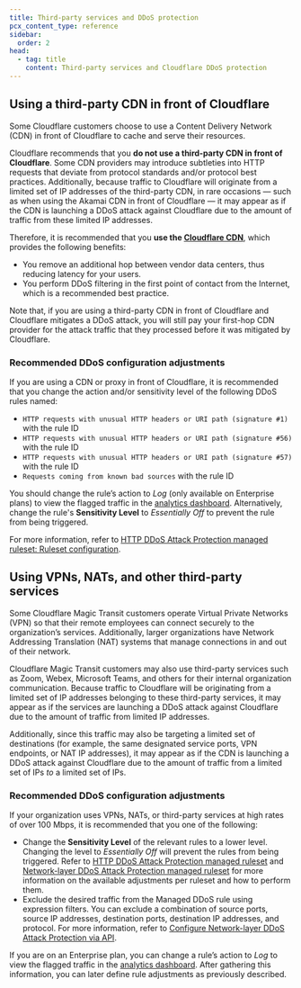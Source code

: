 ```yaml
---
title: Third-party services and DDoS protection
pcx_content_type: reference
sidebar:
  order: 2
head:
  - tag: title
    content: Third-party services and Cloudflare DDoS protection
---
```



## Using a third-party CDN in front of Cloudflare

Some Cloudflare customers choose to use a <GlossaryTooltip term="content delivery network (CDN)">Content Delivery Network (CDN)</GlossaryTooltip> in front of Cloudflare to cache and serve their resources.

Cloudflare recommends that you **do not use a third-party CDN in front of Cloudflare**. Some CDN providers may introduce subtleties into HTTP requests that deviate from protocol standards and/or protocol best practices. Additionally, because traffic to Cloudflare will originate from a limited set of IP addresses of the third-party CDN, in rare occasions — such as when using the Akamai CDN in front of Cloudflare — it may appear as if the CDN is launching a DDoS attack against Cloudflare due to the amount of traffic from these limited IP addresses.

Therefore, it is recommended that you **use the [Cloudflare CDN](/cache/)**, which provides the following benefits:

- You remove an additional hop between vendor data centers, thus reducing latency for your users.
- You perform DDoS filtering in the first point of contact from the Internet, which is a recommended best practice.

Note that, if you are using a third-party CDN in front of Cloudflare and Cloudflare mitigates a DDoS attack, you will still pay your first-hop CDN provider for the attack traffic that they processed before it was mitigated by Cloudflare.

### Recommended DDoS configuration adjustments

If you are using a CDN or proxy in front of Cloudflare, it is recommended that you change the action and/or sensitivity level of the following DDoS rules named:

- `HTTP requests with unusual HTTP headers or URI path (signature #1)` with the rule ID <RuleID id="0b1e17bd25c74e38834f19043486aee1" />
- `HTTP requests with unusual HTTP headers or URI path (signature #56)` with the rule ID <RuleID id="466d6c2e8ba74459a2670e91e269dfd6" />
- `HTTP requests with unusual HTTP headers or URI path (signature #57)` with the rule ID <RuleID id="12b9aecf1f6245b29d7e842bf35a42a0" />
- `Requests coming from known bad sources` with the rule ID <RuleID id="6e3ccc23900c428e8ec0fb8a3a679c52" />

You should change the rule’s action to _Log_ (only available on Enterprise plans) to view the flagged traffic in the [analytics dashboard](/ddos-protection/reference/analytics/). Alternatively, change the rule's **Sensitivity Level** to _Essentially Off_ to prevent the rule from being triggered.

For more information, refer to [HTTP DDoS Attack Protection managed ruleset: Ruleset configuration](/ddos-protection/managed-rulesets/http/#ruleset-configuration).

## Using VPNs, NATs, and other third-party services

Some Cloudflare Magic Transit customers operate <GlossaryTooltip term="Virtual Private Network (VPN)">Virtual Private Networks (VPN)</GlossaryTooltip> so that their remote employees can connect securely to the organization’s services. Additionally, larger organizations have Network Addressing Translation (NAT) systems that manage connections in and out of their network.

Cloudflare Magic Transit customers may also use third-party services such as Zoom, Webex, Microsoft Teams, and others for their internal organization communication. Because traffic to Cloudflare will be originating from a limited set of IP addresses belonging to these third-party services, it may appear as if the services are launching a DDoS attack against Cloudflare due to the amount of traffic from limited IP addresses.

Additionally, since this traffic may also be targeting a limited set of destinations (for example, the same designated service ports, VPN endpoints, or NAT IP addresses), it may appear as if the CDN is launching a DDoS attack against Cloudflare due to the amount of traffic from a limited set of IPs _to_ a limited set of IPs.

### Recommended DDoS configuration adjustments

If your organization uses VPNs, NATs, or third-party services at high rates of over 100 Mbps, it is recommended that you one of the following:

- Change the **Sensitivity Level** of the relevant rules to a lower level. Changing the level to _Essentially Off_ will prevent the rules from being triggered. Refer to [HTTP DDoS Attack Protection managed ruleset](/ddos-protection/managed-rulesets/http/) and [Network-layer DDoS Attack Protection managed ruleset](/ddos-protection/managed-rulesets/network/) for more information on the available adjustments per ruleset and how to perform them.
- Exclude the desired traffic from the Managed DDoS rule using expression filters. You can exclude a combination of source ports, source IP addresses, destination ports, destination IP addresses, and protocol. For more information, refer to [Configure Network-layer DDoS Attack Protection via API](/ddos-protection/managed-rulesets/network/network-overrides/configure-api/).

If you are on an Enterprise plan, you can change a rule’s action to _Log_ to view the flagged traffic in the [analytics dashboard](/ddos-protection/reference/analytics/). After gathering this information, you can later define rule adjustments as previously described.
